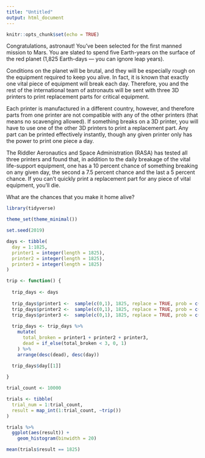 ```yaml
---
title: "Untitled"
output: html_document
---
```


```r
knitr::opts_chunk$set(echo = TRUE)
```

Congratulations, astronaut! You’ve been selected for the first manned mission to Mars. You are slated to spend five Earth-years on the surface of the red planet (1,825 Earth-days — you can ignore leap years).

Conditions on the planet will be brutal, and they will be especially rough on the equipment required to keep you alive. In fact, it is known that exactly one vital piece of equipment will break each day. Therefore, you and the rest of the international team of astronauts will be sent with three 3D printers to print replacement parts for critical equipment.

Each printer is manufactured in a different country, however, and therefore parts from one printer are not compatible with any of the other printers (that means no scavenging allowed). If something breaks on a 3D printer, you will have to use one of the other 3D printers to print a replacement part. Any part can be printed effectively instantly, though any given printer only has the power to print one piece a day.

The Riddler Aeronautics and Space Administration (RASA) has tested all three printers and found that, in addition to the daily breakage of the vital life-support equipment, one has a 10 percent chance of something breaking on any given day, the second a 7.5 percent chance and the last a 5 percent chance. If you can’t quickly print a replacement part for any piece of vital equipment, you’ll die.

What are the chances that you make it home alive?

```r

library(tidyverse)

theme_set(theme_minimal())

set.seed(2019)

days <- tibble(
  day = 1:1825,
  printer1 = integer(length = 1825),
  printer2 = integer(length = 1825),
  printer3 = integer(length = 1825)
)

trip <- function() {
  
  trip_days <- days
  
  trip_days$printer1 <-  sample(c(0,1), 1825, replace = TRUE, prob = c(.9, .1))
  trip_days$printer2 <-  sample(c(0,1), 1825, replace = TRUE, prob = c(.925, .075))
  trip_days$printer3 <-  sample(c(0,1), 1825, replace = TRUE, prob = c(.95, .05))
  
  trip_days <- trip_days %>% 
    mutate(
      total_broken = printer1 + printer2 + printer3,
      dead = if_else(total_broken < 3, 0, 1)
    ) %>% 
    arrange(desc(dead), desc(day))
  
  trip_days$day[[1]]

}

trial_count <- 10000

trials <- tibble(
  trial_num = 1:trial_count,
  result = map_int(1:trial_count, ~trip())
)

trials %>% 
  ggplot(aes(result)) +
    geom_histogram(binwidth = 20)

mean(trials$result == 1825)


```

